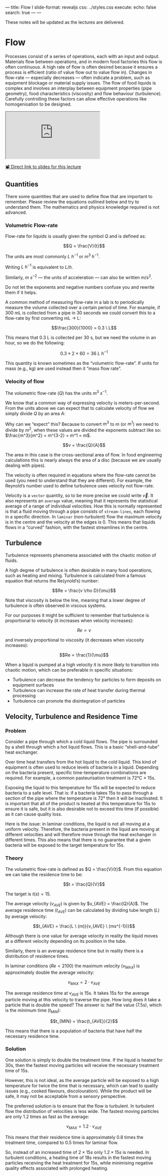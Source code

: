 --- title: Flow I
slide-format: revealjs
css: ../styles.css
execute:
  echo: false
search: true
---
---

::: {.callout-warning}

These notes will be updated as the lectures are delivered.

:::

# Flow

Processes consist of a series of operations, each with an input and output.
Materials flow between operations, and in modern food factories this flow is often continuous.
A high rate of flow is often desired because it ensures a process is efficient (ratio of value flow out to value flow in).
Changes in flow-rate — especially decreases — often indicate a problem, such as equipment blockage or material supply issues.
The flow of food liquids is complex and involves an interplay between equipment properties (pipe geometry), food characteristics (viscosity) and flow behaviour (turbulence).
Carefully controlling these factors can allow effective operations like homogenisation to be designed.

<div>
```{=html}
<iframe class="slide-deck" src="https://edibotopic.github.io/lecture-slides/FS2006_10.html"></iframe>
```
</div>

[📽️ Direct link to slides for this lecture](https://edibotopic.github.io/lecture-slides/FS2006_10.html)

## Quantities

There some quantities that are used to define flow that are important to remember.
Please review the equations outlined below and try to understand them.
The mathematics and physics knowledge required is not advanced.

### Volumetric Flow-rate

Flow-rate for liquids is usually given the symbol $Q$ and is defined as:

$$Q = \frac{V}{t}$$

The units are most commonly $L \ h^{-1}$ or $m^3 \ h^{-1}$.

::: {.callout-note}

Writing $L \ h^{-1}$ is equivalent to $L/h$.

Similarly, $m \ s^{-2}$ — the units of acceleration — can also be written $m/s^{2}$.

Do not let the exponents and negative numbers confuse you and rewrite them if it helps.

:::

A common method of measuring flow-rate in a lab is to periodically measure the volume collected over a certain period of time.
For example, if 300 mL is collected from a pipe in 30 seconds we could convert this to a flow-rate by first converting mL → L:

$$\frac{300}{1000} = 0.3 \ L$$

This means that 0.3 L is collected per 30 s, but we need the volume in an hour, so we do the following:

$$0.3 \times 2 \times 60 = 36 \ L \ h^{-1}$$

This quantity is known sometimes as the "volumetric flow-rate".
If units for mass (e.g., kg) are used instead then it "mass flow rate".

### Velocity of flow

The volumetric flow-rate ($Q$) has the units $m^3 \ s^{-1}$.

We know that a common way of expressing velocity is meters-per-second.
From the units above we can expect that to calculate velocity of flow we simply divide $Q$ by an area $A$:

::: {.callout}
Why can we "expect" this? Because to convert $m^3$ to $m$ (or $m^1$) we need to divide by $m^2$, when these values are divided the exponents subtract like so: $\frac{m^3}{m^2} = m^{3-2} = m^1 = m$.
:::

$$v = \frac{Q}{A}$$

The area in this case is the cross-sectional area of flow.
In food engineering calculations this is nearly always the area of a disc (because we are usually dealing with pipes).

The velocity is often required in equations where the flow-rate cannot be used (you need to understand that they are different).
For example, the Reynold's number used to define turbulence uses velocity not flow-rate.

Velocity is a `vector` quantity, so to be more precise we could write $\overrightarrow{v}$.
It also represents an `average` value, meaning that it represents the statistical average of a range of individual velocities.
How this is normally represented is that a fluid moving through a pipe consists of `stream-lines`, each flowing in a specific direction.
In `laminar` (non-turbulent) flow the maximum velocity is in the centre and the velocity at the edges is $0$.
This means that liquids flows in a "curved" fashion, with the fastest streamlines in the centre.

## Turbulence

Turbulence represents phenomena associated with the chaotic motion of fluids.

A high degree of turbulence is often desirable in many food operations, such as heating and mixing.
Turbulence is calculated from a famous equation that returns the Re(ynold's) number:

$$Re = \frac{v \rho D}{\mu}$$

Note that viscosity is below the line, meaning that a lower degree of turbulence is often observed in viscous systems.

For our purposes it might be sufficient to remember that turbulence is proportional to velocity (it increases when velocity increases):

$$Re ∝ v$$

and inversely proportional to viscosity (it decreases when viscosity increases):

$$Re ∝ \frac{1}{\mu}$$

When a liquid is pumped at a high velocity it is more likely to transition into chaotic motion, which can be preferable in specific situations:

- Turbulence can decrease the tendency for particles to form deposits on equipment surfaces
- Turbulence can increase the rate of heat transfer during thermal processing
- Turbulence can promote the disintegration of particles

## Velocity, Turbulence and Residence Time

### Problem

Consider a pipe through which a cold liquid flows.
The pipe is surrounded by a shell through which a hot liquid flows.
This is a basic "shell-and-tube" heat exchanger.

Over time heat transfers from the hot liquid to the cold liquid.
This kind of equipment is often used to reduce levels of bacteria in a liquid.
Depending on the bacteria present, specific time-temperature combinations are required.
For example, a common pasteurisation treatment is 72°C × 15s.

Exposing the liquid to this temperature for 15s will be expected to reduce bacteria to a safe level.
That is: if a bacteria takes 15s to pass through a section of the pipe where the temperature is 72° then it will be inactivated.
It is important that all of the product is heated at this temperature for 15s to ensure it is safe, but it is also desirable not to exceed this time (if possible) as it can cause quality loss.

Here is the issue: in laminar conditions, the liquid is not all moving at a uniform velocity.
Therefore, the bacteria present in the liquid are moving at different velocities and will therefore move through the heat exchanger in different times.
This also means that there is no guarantee that a given bacteria will be exposed to the target temperature for 15s.

### Theory

The volumetric flow-rate is defined as $Q = \frac{V}{t}$.
From this equation we can take the residence time to be:

$$t = \frac{Q}{V}$$

The target is $t (s) = 15$.

The average velocity ($v_{AVE}$) is given by $v_{AVE} = \frac{Q}{A}$.
The average residence time ($t_{AVE}$) can be calculated by dividing tube length ($L$) by average velocity:

$$t_{AVE} = \frac{L \ (m)}{v_{AVE} \ (ms^{-1})}$$

::: {.callout-note}
Although there is one value for average velocity in reality the liquid moves at a different velocity depending on its position in the tube.

Similarly, there is an average residence time but in reality there is a distribution of residence times.
:::

In laminar conditions ($Re < 2100$) the maximum velocity ($v_{MAX}$) is approximately double the average velocity:

$$v_{MAX} = 2 \cdot v_{AVE}$$

The average residence time at $v_{AVE}$ is 15s.
It takes 15s for the average particle moving at this velocity to traverse the pipe.
How long does it take a particle that is double the speed?
The answer is: half the value (7.5s), which is the minimum time ($t_{MIN})$:

$$t_{MIN} = \frac{t_{AVE}}{2}$$

This means that there is a population of bacteria that have half the necessary residence time.

### Solution

One solution is simply to double the treatment time.
If the liquid is heated for 30s, then the fastest moving particles will receive the necessary treatment time of 15s.

However, this is not ideal, as the average particle will be exposed to a high temperature for twice the time that is necessary, which can lead to quality issues (e.g., cooked flavours, discolouration).
While the product will be safe, it may not be acceptable from a sensory perspective.

The preferred solution is to ensure that the flow is turbulent.
In turbulent flow the distribution of velocities is less wide.
The fastest moving particles are only 1.2 times as fast as the average:

$$v_{MAX} = 1.2 \cdot v_{AVE}$$

This means that their residence time is approximately 0.8 times the treatment time,
compared to 0.5 times for laminar flow.

So, instead of an increased time of $2 \times 15s$ only $1.2 \times 15s$ is needed.
In turbulent conditions, a heating time of 18s results in the fastest moving particles receiving the heat treatment for 15s, while minimising negative quality effects associated with prolonged heating.

